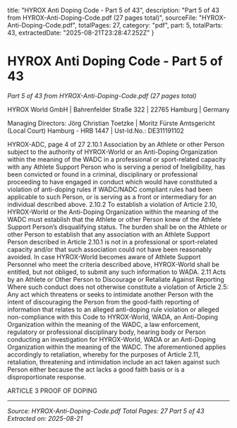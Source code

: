   title: "HYROX Anti Doping Code - Part 5 of 43",
  description: "Part 5 of 43 from HYROX-Anti-Doping-Code.pdf (27 pages total)",
  sourceFile: "HYROX-Anti-Doping-Code.pdf",
  totalPages: 27,
  category: "pdf",
  part: 5,
  totalParts: 43,
  extractedDate: "2025-08-21T23:28:47.252Z"
}

# HYROX Anti Doping Code - Part 5 of 43

*Part 5 of 43 from HYROX-Anti-Doping-Code.pdf (27 pages total)*

HYROX World GmbH | Bahrenfelder Straße 322 | 22765 Hamburg | Germany

Managing Directors: Jörg Christian Toetzke | Moritz Fürste
Amtsgericht (Local Court) Hamburg - HRB 1447 | Ust-Id.No.: DE311191102

HYROX-ADC, page 4 of 27
2.10.1 Association by an Athlete or other Person subject to the authority of HYROX-World or
an Anti-Doping Organization within the meaning of the WADC in a professional or
sport-related capacity with any Athlete Support Person who is serving a period of
Ineligibility, has been convicted or found in a criminal, disciplinary or professional
proceeding to have engaged in conduct which would have constituted a violation of
anti-doping rules if WADC/NADC compliant rules had been applicable to such Person,
or is serving as a front or intermediary for an individual described above.
2.10.2 To establish a violation of Article 2.10, HYROX-World or the Anti-Doping Organization
within the meaning of the WADC must establish that the Athlete or other Person knew
of the Athlete Support Person’s disqualifying status. The burden shall be on the
Athlete or other Person to establish that any association with an Athlete Support
Person described in Article 2.10.1 is not in a professional or sport-related capacity
and/or that such association could not have been reasonably avoided. In case
HYROX-World becomes aware of Athlete Support Personnel who meet the criteria
described above, HYROX-World shall be entitled, but not obliged, to submit any such
information to WADA.
2.11 Acts by an Athlete or Other Person to Discourage or Retaliate Against Reporting
Where such conduct does not otherwise constitute a violation of Article 2.5: Any act
which threatens or seeks to intimidate another Person with the intent of discouraging
the Person from the good-faith reporting of information that relates to an alleged
anti-doping rule violation or alleged non-compliance with this Code to HYROX-World,
WADA, an Anti-Doping Organization within the meaning of the WADC, a law
enforcement, regulatory or professional disciplinary body, hearing body or Person
conducting an investigation for HYROX-World, WADA or an Anti-Doping Organization
within the meaning of the WADC. The aforementioned applies accordingly to
retaliation, whereby for the purposes of Article 2.11, retaliation, threatening and
intimidation include an act taken against such Person either because the act lacks a
good faith basis or is a disproportionate response.

ARTICLE 3 PROOF OF DOPING

---

*Source: HYROX-Anti-Doping-Code.pdf*
*Total Pages: 27*
*Part 5 of 43*
*Extracted on: 2025-08-21*

